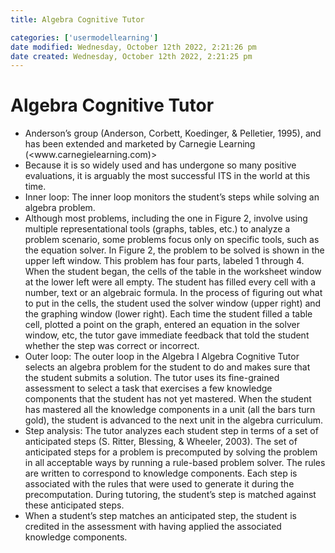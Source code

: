 ```yaml
---
title: Algebra Cognitive Tutor

categories: ['usermodellearning']
date modified: Wednesday, October 12th 2022, 2:21:26 pm
date created: Wednesday, October 12th 2022, 2:21:25 pm
---
```


# Algebra Cognitive Tutor


- Anderson's group (Anderson, Corbett, Koedinger, & Pelletier, 1995), and has been extended and marketed by Carnegie Learning (<www.carnegielearning.com)>
- Because it is so widely used and has undergone so many positive evaluations, it is arguably the most successful ITS in the world at this time.
- Inner loop: The inner loop monitors the student's steps while solving an algebra problem.
- Although most problems, including the one in Figure 2, involve using multiple representational tools (graphs, tables, etc.) to analyze a problem scenario, some problems focus only on specific tools, such as the equation solver. In Figure 2, the problem to be solved is shown in the upper left window. This problem has four parts, labeled 1 through 4. When the student began, the cells of the table in the worksheet window at the lower left were all empty. The student has filled every cell with a number, text or an algebraic formula. In the process of figuring out what to put in the cells, the student used the solver window (upper right) and the graphing window (lower right). Each time the student filled a table cell, plotted a point on the graph, entered an equation in the solver window, etc, the tutor gave immediate feedback that told the student whether the step was correct or incorrect.
- Outer loop: The outer loop in the Algebra I Algebra Cognitive Tutor selects an algebra problem for the student to do and makes sure that the student submits a solution. The tutor uses its fine-grained assessment to select a task that exercises a few knowledge components that the student has not yet mastered. When the student has mastered all the knowledge components in a unit (all the bars turn gold), the student is advanced to the next unit in the algebra curriculum.
- Step analysis: The tutor analyzes each student step in terms of a set of anticipated steps (S. Ritter, Blessing, & Wheeler, 2003). The set of anticipated steps for a problem is precomputed by solving the problem in all acceptable ways by running a rule-based problem solver. The rules are written to correspond to knowledge components. Each step is associated with the rules that were used to generate it during the precomputation. During tutoring, the student's step is matched against these anticipated steps.
- When a student's step matches an anticipated step, the student is credited in the assessment with having applied the associated knowledge components.



